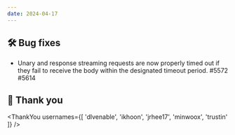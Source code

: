 ```yaml
---
date: 2024-04-17
---
```


## 🛠️ Bug fixes

- Unary and response streaming requests are now properly timed out if they fail to receive the body within
  the designated timeout period. #5572 #5614

## 🙇 Thank you

<ThankYou usernames={[
  'dlvenable',
  'ikhoon',
  'jrhee17',
  'minwoox',
  'trustin'
]} />